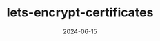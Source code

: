 ---
title: "lets-encrypt-certificates"
date: 2024-06-15
lastUpdated: 2024-06-15
tags: ["SSL", "Let's Encrypt", "Seguridad", "Certificados"]
excerpt: "Aprende a configurar certificados SSL gratuitos con Let's Encrypt para asegurar tus aplicaciones web."
authors:
    - wclg
readingTime: 120
featured: true
---